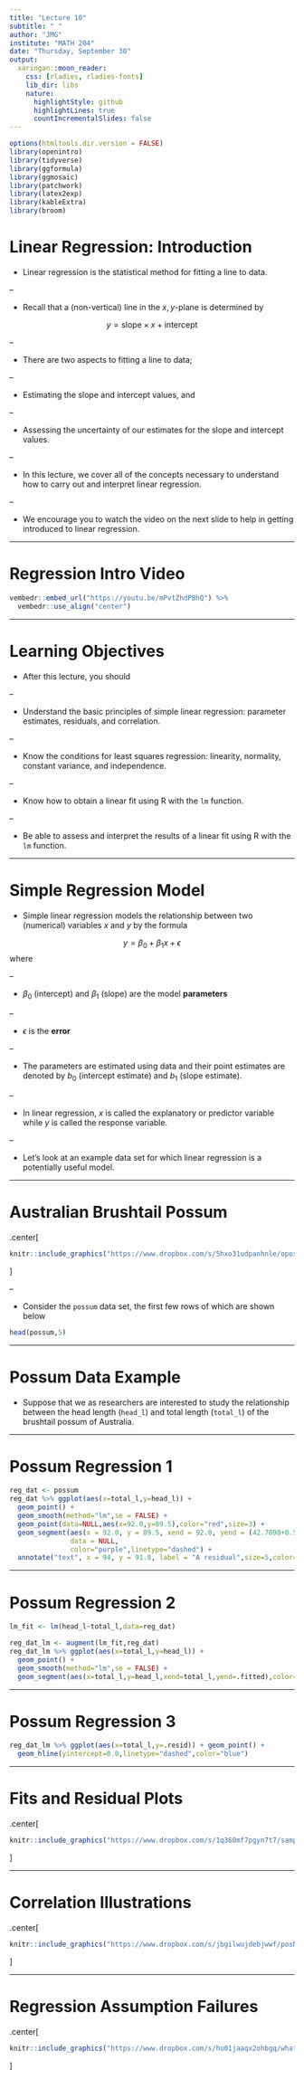 ```yaml
---
title: "Lecture 10"
subtitle: " "
author: "JMG"
institute: "MATH 204"
date: "Thursday, September 30"
output:
  xaringan::moon_reader:
    css: [rladies, rladies-fonts]
    lib_dir: libs
    nature:
      highlightStyle: github
      highlightLines: true
      countIncrementalSlides: false
---
```



```r
options(htmltools.dir.version = FALSE)
library(openintro)
library(tidyverse)
library(ggformula)
library(ggmosaic)
library(patchwork)
library(latex2exp)
library(kableExtra)
library(broom)
```


# Linear Regression: Introduction 

- Linear regression is the statistical method for fitting a line to data. 

--

- Recall that a (non-vertical) line in the $x,y$-plane is determined by 

$$y = \text{slope} \times x + \text{intercept}$$

--

- There are two aspects to fitting a line to data;

--

  - Estimating the slope and intercept values, and
  
--

  - Assessing the uncertainty of our estimates for the slope and intercept values.
 
--

- In this lecture, we cover all of the concepts necessary to understand how to carry out and interpret linear regression. 
  
--

- We encourage you to watch the video on the next slide to help in getting introduced to linear regression. 

---

# Regression Intro Video 

```r
vembedr::embed_url("https://youtu.be/mPvtZhdPBhQ") %>%
  vembedr::use_align("center")
```

---

# Learning Objectives

- After this lecture, you should

--

  - Understand the basic principles of simple linear regression: parameter estimates, residuals, and correlation.
  
--

  - Know the conditions for least squares regression: linearity, normality, constant variance, and independence.
  
--

  - Know how to obtain a linear fit using  R with the `lm` function. 
  
--

  - Be able to assess and interpret the results of a linear fit using  R with the `lm` function.
  
---

# Simple Regression Model

- Simple linear regression models the relationship between two (numerical) variables $x$ and $y$ by the formula

$$y = \beta_{0} + \beta_{1} x + \epsilon$$
where

--

  - $\beta_{0}$ (intercept) and $\beta_{1}$ (slope) are the model **parameters**

--

  - $\epsilon$ is the **error** 
  
--

- The parameters are estimated using data and their point estimates are denoted by $b_{0}$ (intercept estimate) and $b_{1}$ (slope estimate). 

--

- In linear regression, $x$ is called the explanatory or predictor variable while $y$ is called the response variable. 

--

- Let's look at an example data set for which linear regression is a potentially useful model. 

---

# Australian Brushtail Possum 


.center[
```r
knitr::include_graphics("https://www.dropbox.com/s/5hxo31udpanhnle/opossum.jpg?raw=1")
```
]

--

- Consider the `possum` data set, the first few rows of which are shown below

```r
head(possum,5)
```

---

# Possum Data Example

- Suppose that we as researchers are interested to study the relationship between the head length (`head_l`) and total length (`total_l`) of the brushtail possum of Australia. 

---

# Possum Regression 1

```r
reg_dat <- possum
reg_dat %>% ggplot(aes(x=total_l,y=head_l)) + 
  geom_point() + 
  geom_smooth(method="lm",se = FALSE) + 
  geom_point(data=NULL,aes(x=92.0,y=89.5),color="red",size=3) +
  geom_segment(aes(x = 92.0, y = 89.5, xend = 92.0, yend = (42.7098+0.5729*92.0)), 
               data = NULL,
               color="purple",linetype="dashed") + 
  annotate("text", x = 94, y = 91.8, label = "A residual",size=5,color="purple")
```

---

# Possum Regression 2

```r
lm_fit <- lm(head_l~total_l,data=reg_dat)

reg_dat_lm <- augment(lm_fit,reg_dat)
reg_dat_lm %>% ggplot(aes(x=total_l,y=head_l)) + 
  geom_point() + 
  geom_smooth(method="lm",se = FALSE) + 
  geom_segment(aes(x=total_l,y=head_l,xend=total_l,yend=.fitted),color="purple",linetype="dashed")

```

---

# Possum Regression 3

```r
reg_dat_lm %>% ggplot(aes(x=total_l,y=.resid)) + geom_point() + 
  geom_hline(yintercept=0.0,linetype="dashed",color="blue")
```

---

# Fits and Residual Plots

.center[
```r
knitr::include_graphics("https://www.dropbox.com/s/1q360mf7pgyn7t7/sampleLinesAndResPlots.png?raw=1")
```
]



---

# Correlation Illustrations


.center[
```r
knitr::include_graphics("https://www.dropbox.com/s/jbgilwujdebjwwf/posNegCorPlots.png?raw=1")
```
]



---

# Regression Assumption Failures


.center[
```r
knitr::include_graphics("https://www.dropbox.com/s/hu01jaaqx2ohbgq/whatCanGoWrongWithLinearModel.png?raw=1")
```
]

